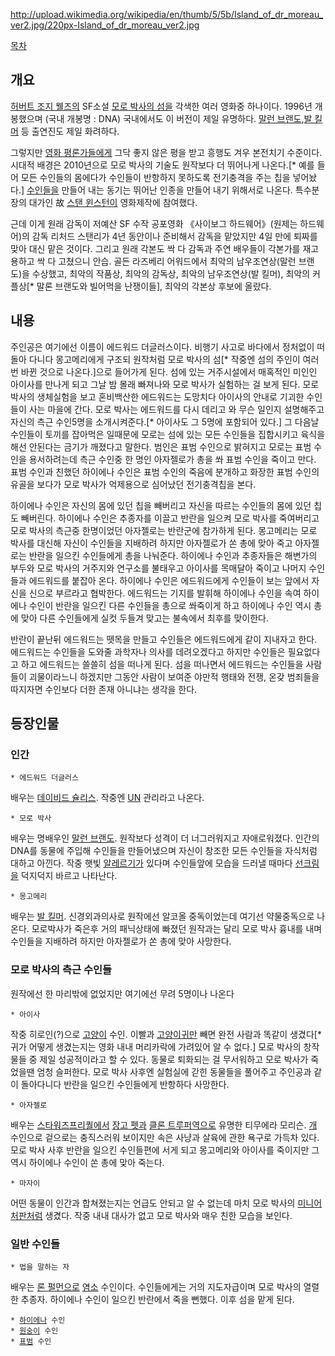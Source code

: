 http://upload.wikimedia.org/wikipedia/en/thumb/5/5b/Island_of_dr_moreau_ver2.jpg/220px-Island_of_dr_moreau_ver2.jpg

[[목차]]

== 개요 ==
[[허버트 조지 웰즈]]의  SF소설 [[모로 박사의 섬]]을 각색한 여러 영화중 하나이다. 1996년 개봉했으며 (국내 개봉명 : DNA) 국내에서도 이 버전이 제일 유명하다. [[말런 브랜도]],[[발 킬머]] 등 출연진도 제일 화려하다.

그렇지만 [[영화 평론가]]들에게 그닥 좋지 않은 평을 받고 흥행도 겨우 본전치기 수준이다. 시대적 배경은 2010년으로 모로 박사의 기술도 원작보다 더 뛰어나게 나온다.[* 예를 들어 모든 수인들의 몸에다가 수인들이 반항하지 못하도록 전기충격을 주는 칩을 넣어놨다.] [[수인]]들을 만들어 내는 동기는 뛰어난 인종을 만들어 내기 위해서로 나온다. 특수분장의 대가인 故 [[스탠 윈스턴]]이 영화제작에 참여했다.

근데 이게 원래 감독이 저예산 SF 수작 공포영화 《사이보그 하드웨어》(원제는 하드웨어)의 감독 리처드 스탠리가 4년 동안이나 준비해서 감독을 맡았지만 4일 만에 퇴짜를 맞아 대신 맡은 것이다. 그리고 원래 각본도 싹 다 감독과 주연 배우들이 각본가를 재고용하고 싹 다 고쳤으니 안습.
골든 라즈베리 어워드에서 최악의 남우조연상(말런 브랜도)을 수상했고, 최악의 작품상, 최악의 감독상, 최악의 남우조연상(발 킬머), 최악의 커플상[* 말론 브랜도와 빌어먹을 난쟁이들], 최악의 각본상 후보에 올랐다. 


== 내용 ==
주인공은 여기에선 이름이 에드워드 더글러스이다. 비행기 사고로 바다에서 정처없이 떠돌아 다니다 몽고메리에게 구조되 원작처럼 모로 박사의 섬[* 작중엔 섬의 주인이 여러번 바뀐 것으로 나온다.]으로 들어가게 된다. 섬에 있는 거주시설에서 매혹적인 미인인 아이사를 만나게 되고 그날 밤 몰래 빠져나와 모로 박사가 실험하는 걸 보게 된다. 모로 박사의 생체실험을 보고 혼비백산한 에드워드는 도망치다 아이사의 안내로 기괴한 수인들이 사는 마을에 간다. 모로 박사는 에드워드를 다시 데리고 와 무슨 일인지 설명해주고 자신의 측근 수인5명을 소개시켜준다.[* 아이사도 그 5명에 포함되어 있다.] 그 다음날 수인들이 토끼를 잡아먹은 일때문에 모로는 섬에 있는 모든 수인들을 집합시키고 육식을 해선 안된다는 금기가 깨졌다고 말한다. 범인은 표범 수인으로 밝혀지고 모로는 표범 수인을 용서하려는데 측근 수인중 한 명인 아자젤로가 총을 쏴 표범 수인을 죽이고 만다. 표범 수인과 친했던 하이에나 수인은 표범 수인의 죽음에 분개하고 화장한 표범 수인의 유골을 보다가 모로 박사가 억제용으로 심어났던 전기충격칩을 본다.

하이에나 수인은 자신의 몸에 있던 칩을 빼버리고 자신을 따르는 수인들의 몸에 있던 칩도 빼버린다. 하이에나 수인은 추종자를 이끌고 반란을 일으켜 모로 박사를 죽여버리고 모로 박사의 측근중 한명이었던 아자젤로는 반란군에 참가하게 된다. 몽고메리는 모로 박사를 대신해 자신이 수인들을 지배하려 하지만 아자젤로가 쏜 총에 맞아 죽고 아자젤로는 반란을 일으킨 수인들에게 총을 나눠준다. 하이에나 수인과 추종자들은 해변가의 부두와 모로 박사의 거주지와 연구소를 불태우고 아이사를 목매달아 죽이고 나머지 수인들과 에드워드를 붙잡아 온다. 하이에나 수인은 에드워드에게 수인들이 보는 앞에서 자신을 신으로 부르라고 협박한다. 에드워드는 기지를 발휘해 하이에나 수인을 속여 하이에나 수인이 반란을 일으킨 다른 수인들을 총으로 쏴죽이게 하고 하이에나 수인 역시 총에 맞아 다른 수인들에게 실컷 두들겨 맞고는 불속에서 최후를 맞이한다.

반란이 끝난뒤 에드워드는 뗏목을 만들고 수인들은 에드워드에게 같이 지내자고 한다. 에드워드는 수인들을 도와줄 과학자나 의사를 데려오겠다고 하지만 수인들은 필요없다고 하고 에드워드는 쓸쓸히 섬을 떠나게 된다. 섬을 떠나면서 에드워드는 수인들을 사람들이 괴물이라느니 하겠지만 그동안 사람이 보여준 야만적 행태와 전쟁, 온갖 범죄들을 따지자면 수인보다 더한 존재 아니냐는 생각을 한다.

== 등장인물 ==
=== 인간 ===
 * 에드워드 더글러스
배우는 [[데이비드 슐리스]]. 작중엔 [[UN]] 관리라고 나온다.
 * 모로 박사
배우는 명배우인 [[말런 브랜도]]. 원작보다 성격이 더 너그러워지고 자애로워졌다. 인간의 DNA를 동물에 주입해 수인들을 만들어냈으며 자신이 창조한 모든 수인들을 자식처럼 대하고 아낀다. 작중 햇빛 [[알레르기]]가 있다며 수인들앞에 모습을 드러낼 때마다 [[선크림]]을 덕지덕지 바르고 나타난다.
 * 몽고메리
배우는 [[발 킬머]]. 신경외과의사로 원작에선 알코올 중독이었는데 여기선 약물중독으로 나온다. 모로박사가 죽은후 거의 패닉상태에 빠졌던 원작과는 달리 모로 박사 흉내를 내며 수인들을 지배하려 하지만 아자젤로가 쏜 총에 맞아 사망한다.

=== 모로 박사의 측근 수인들 ===
원작에선 한 마리밖에 없었지만 여기에선 무려 5명이나 나온다
 * 아이사
작중 히로인(?)으로 [[고양이]] 수인. 이빨과 [[고양이귀]]만 빼면 완전 사람과 똑같이 생겼다[* 귀가 어떻게 생겼는지는 영화 내내 머리카락에 가려있어 알 수 없다.] 모로 박사의 창작물들 중 제일 성공적이라고 할 수 있다. 동물로 퇴화되는 걸 무서워하고 모로 박사가 죽었을땐 엄청 슬퍼한다. 모로 박사 사후엔 실험실에 갇힌 동물들을 풀어주고 주인공과 같이 돌아다니다 반란을 일으킨 수인들에게 반항하다 사망한다.
 * 아자젤로
배우는 [[스타워즈]][[프리퀄]]에서 [[장고 펫]]과 [[클론 트루퍼]]역으로 유명한 티무에라 모리슨. [[개]] 수인으로 겉으로는 충직스러워 보이지만 속은 사냥과 살육에 관한 욕구로 가득차 있다. 모로 박사 사후 반란을 일으킨 수인들편에 서게 되고 몽고메리와 아이사를 죽이지만 그 역시 하이에나 수인이 쏜 총에 맞아 죽는다. 
 * 마자이
어떤 동물이 인간과 합쳐졌는지는 언급도 안되고 알 수 없는데 마치 모로 박사의 [[미니어처]]판처럼 생겼다. 작중 내내 대사가 없고 모로 박사와 매우 친한 모습을 보인다.
=== 일반 수인들 ===
 * 법을 말하는 자
배우는 [[론 펄먼]]으로 [[염소]] 수인이다. 수인들에게는 거의 지도자급이며 모로 박사의 열렬한 추종자. 하이에나 수인이 일으킨 반란에서 죽을 뻔했다. 이후 섬을 맡게 된다.
 * [[하이에나]] 수인
 * [[원숭이]] 수인
 * [[표범]] 수인
